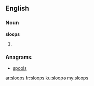 ==English==

===Noun===
'''sloops'''

# {{plural of|[[sloop]]}}

===Anagrams===
* [[spools#English|spools]]

[[ar:sloops]]
[[fr:sloops]]
[[ku:sloops]]
[[my:sloops]]